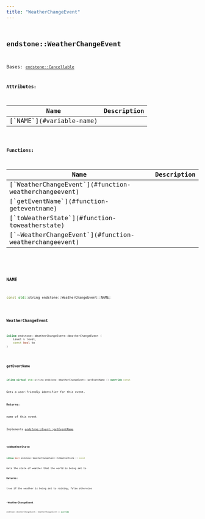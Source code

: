 ```yaml
---
title: "WeatherChangeEvent"
---
```


## <code className="doc-symbol doc-symbol-class"/> endstone::WeatherChangeEvent

Bases: [`endstone::Cancellable`](classendstone_1_1_cancellable.md)









**Attributes:**

<table>
<thead>
   <tr>
      <th>Name</th>
      <th>Description</th>
   </tr>
</thead>
<tbody>
<tr key="classendstone_1_1_weather_change_event_1af684c3b39e6a91f4453f14e46ade558e">
    <td>[`NAME`](#variable-name)</td>
    <td></td>
</tr>
</tbody>
</table>






**Functions:**

<table>
<thead>
   <tr>
      <th>Name</th>
      <th>Description</th>
   </tr>
</thead>
<tbody>
<tr key="classendstone_1_1_weather_change_event_1a70879686a9719e31e6bf74e78652f192">
    <td>[`WeatherChangeEvent`](#function-weatherchangeevent)</td>
    <td></td>
</tr>
<tr key="classendstone_1_1_weather_change_event_1aed5ffb1d7cab8026df5c6b2529f95f24">
    <td>[`getEventName`](#function-geteventname)</td>
    <td></td>
</tr>
<tr key="classendstone_1_1_weather_change_event_1a6f1a7f2b0be3478b85737c52f35da02e">
    <td>[`toWeatherState`](#function-toweatherstate)</td>
    <td></td>
</tr>
<tr key="classendstone_1_1_weather_change_event_1a2654b155b5ca461dd93f90348142c3f3">
    <td>[`~WeatherChangeEvent`](#function-weatherchangeevent)</td>
    <td></td>
</tr>
</tbody>
</table>

### <code className="doc-symbol doc-symbol-variable"/> NAME

```cpp
const std::string endstone::WeatherChangeEvent::NAME;
```


### <code className="doc-symbol doc-symbol-function"/> WeatherChangeEvent

```cpp
inline endstone::WeatherChangeEvent::WeatherChangeEvent (
    Level & level,
    const bool to
) 
```


### <code className="doc-symbol doc-symbol-function"/> getEventName

```cpp
inline virtual std::string endstone::WeatherChangeEvent::getEventName () override const
```


Gets a user-friendly identifier for this event.




**Returns:**

name of this event 





        
Implements [*endstone::Event::getEventName*](classendstone_1_1_event.md#function-geteventname)

### <code className="doc-symbol doc-symbol-function"/> toWeatherState

```cpp
inline bool endstone::WeatherChangeEvent::toWeatherState () const
```


Gets the state of weather that the world is being set to




**Returns:**

true if the weather is being set to raining, false otherwise 





        
### <code className="doc-symbol doc-symbol-function"/> ~WeatherChangeEvent

```cpp
endstone::WeatherChangeEvent::~WeatherChangeEvent () override
```

